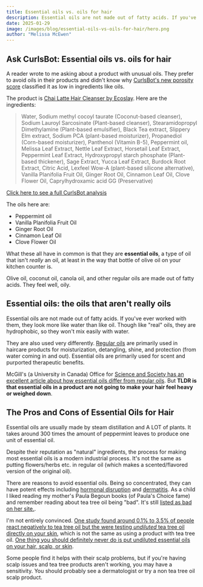 ```yaml
---
title: Essential oils vs. oils for hair
description: Essential oils are not made out of fatty acids. If you've ever worked with them, they look more like water than like oil. Though like "real" oils, they are hydrophobic, so they won't mix easily with water.
date: 2025-01-29
image: /images/blog/essential-oils-vs-oils-for-hair/hero.png
author: "Melissa McEwen"
---
```


## Ask CurlsBot: Essential oils vs. oils for hair

<Affiliate />

A reader wrote to me asking about a product with unusual oils. They prefer to avoid oils in their products and didn't know why [CurlsBot's new porosity score](/labs/porosity) classified it as low in ingredients like oils.

The product is [Chai Latte Hair Cleanser by Ecoslay](http://ecoslay.sjv.io/gOoWn2). Here are the ingredients:

>  Water, Sodium methyl cocoyl taurate (Coconut-based cleanser), Sodium Lauroyl Sarcosinate (Plant-based cleanser), Stearamidopropyl Dimethylamine (Plant-based emulsifier), Black Tea extract, Slippery Elm extract, Sodium PCA (plant-based moisturizer), Propanediol (Corn-based moisturizer), Panthenol (Vitamin B-5), Peppermint oil, Melissa Leaf Extract, Nettle Leaf Extract, Horsetail Leaf Extract, Peppermint Leaf Extract, Hydroxypropyl starch phosphate (Plant-based thickener), Sage Extract, Yucca Leaf Extract, Burdock Root Extract, Citric Acid, Lexfeel Wow-A (plant-based silicone alternative), Vanilla Planifolia Fruit Oil, Ginger Root Oil, Cinnamon Leaf Oil, Clove Flower Oil, Caprylhydroxamic acid GG (Preservative)

[Click here to see a full CurlsBot analysis](https://www.curlsbot.com/?ingredients=water%2C%20sodium%20methyl%20cocoyl%20taurate%2C%20sodium%20lauroyl%20sarcosinate%2C%20stearamidopropyl%20dimethylamine%2C%20black%20tea%20extract%2C%20slippery%20elm%20extract%2C%20sodium%20pca%2C%20propanediol%2C%20panthenol%2C%20peppermint%20oil%2C%20melissa%20leaf%20extract%2C%20nettle%20leaf%20extract%2C%20horsetail%20leaf%20extract%2C%20peppermint%20leaf%20extract%2C%20hydroxypropyl%20starch%20phosphate%2C%20sage%20extract%2C%20yucca%20leaf%20extract%2C%20burdock%20root%20extract%2C%20citric%20acid%2C%20lexfeel%20wow-a%2C%20vanilla%20planifolia%20fruit%20oil%2C%20ginger%20root%20oil%2C%20cinnamon%20leaf%20oil%2C%20clove%20flower%20oil%2C%20caprylhydroxamic%20acid%20gg)

The oils here are:
- Peppermint oil
- Vanilla Planifolia Fruit Oil
- Ginger Root Oil
- Cinnamon Leaf Oil
- Clove Flower Oil

What these all have in common is that they are **essential oils**, a type of oil that isn't *really* an oil, at least in the way that bottle of olive oil on your kitchen counter is.

Olive oil, coconut oil, canola oil, and other regular oils are made out of fatty acids. They feel well, oily.

## Essential oils: the oils that aren't really oils

Essential oils are not made out of fatty acids. If you've ever worked with them, they look more like water than like oil. Though like "real" oils, they are hydrophobic, so they won't mix easily with water.

They are also used very differently. [Regular oils](/groups/oils) are primarily used in haircare products for moisturization, detangling, shine, and protection (from water coming in and out). Essential oils are primarily used for scent and purported therapeutic benefits.

McGill's (a University in Canada) Office for [Science and Society has an excellent article about how essential oils differ from regular oils](https://www.mcgill.ca/oss/article/health-you-asked/are-all-oils-essential-are-essential-oils-even-oils). But **TLDR is that essential oils in a product are not going to make your hair feel heavy or weighed down**.

## The Pros and Cons of Essential Oils for Hair

Essential oils are usually made by steam distillation and A LOT of plants. It takes around 300 times the amount of peppermint leaves to produce one unit of essential oil.

Despite their reputation as "natural" ingredients, the process for making most essential oils is a modern industrial process. It's not the same as putting flowers/herbs etc. in regular oil (which makes a scented/flavored version of the original oil).

There are reasons to avoid essential oils. Being so concentrated, they can have potent effects including [hormonal disruption](https://www.bbc.com/news/health-43429933) and [dermatitis](https://www.pierrefabreeczemafoundation.org/en/support/useful-advice/eczema-and-essential-oils). As a child I liked reading my mother's Paula Begoun books (of Paula's Choice fame) and remember reading about tea tree oil being "bad". It's still [listed as bad on her site.](https://www.paulaschoice.com/ingredient-dictionary/ingredient-tea-tree-oil.html).

I'm not entirely convinced. [One study found around 0.1% to 3.5% of people react negatively to tea tree oil but the were testing *undiluted* tea tree oil directly on your skin](https://www.semanticscholar.org/paper/Tea-tree-oil%253A-contact-allergy-and-chemical-Groot-Schmidt/fa5877aa4d3ff105078f525a57158e9f5aaebe32), which is not the same as using a product with tea tree oil. [One thing you should definitely never do is put undiluted essential oils on your hair, scalp, or skin](https://healthy.kaiserpermanente.org/health-wellness/healtharticle.essential-oils-are-they-safe).

Some people find it helps with their scalp problems, but if you're having scalp issues and tea tree products aren't working, you may have a sensitivity. You should probably see a dermatologist or try a non tea tree oil scalp product.


<AuthorBio />
